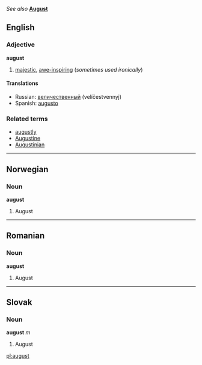 ''See also'' '''[[August]]'''

==English==
===Adjective===
'''august'''

#[[majestic]], [[awe-inspiring]] (''sometimes used ironically'')

====Translations====
*Russian: [[величественный]] (velíčestvennyj)
*Spanish: [[augusto]]

===Related terms===
*[[augustly]]
*[[Augustine]]
*[[Augustinian]]

----
==Norwegian==
===Noun===
'''august'''

#August

----
==Romanian==
===Noun===
'''august'''

#August

----
==Slovak==
===Noun===
'''august''' ''m''

#August

[[pl:august]]